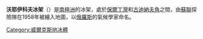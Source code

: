 {{unreferenced|time=2013-10-27T04:54:16+00:00}}
{{coord|66|20|S|124|38|E|scale:2000000|display=title}}

'''沃耶伊科夫冰架'''（{{lang-en|Voyeykov Ice Shelf}}）是[[南極洲|南極洲]]的冰架，處於[[保爾丁灣|保爾丁灣]]和[[古迪納夫角|古迪納夫角]]之間，由[[蘇聯|蘇聯]]探險隊在1958年被繪入地圖，以[[俄羅斯|俄羅斯]]的氣候學家命名。

{{DEFAULTSORT:Voyeykov Ice Shelf}}
[[Category:威爾克斯地冰體|Category:威爾克斯地冰體]]


{{WilkesLand-geo-stub}}
